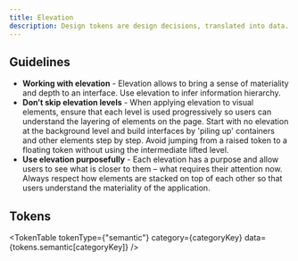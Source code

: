 ```yaml
---
title: Elevation
description: Design tokens are design decisions, translated into data. Explore the semantic elevation design tokens.
---
```


## Guidelines

- **Working with elevation** - Elevation allows to bring a sense of materiality and depth to an interface. Use elevation to infer information hierarchy.
- **Don’t skip elevation levels** - When applying elevation to visual elements, ensure that each level is used progressively so users can understand the layering of elements on the page. Start with no elevation at the background level and build interfaces by 'piling up' containers and other elements step by step. Avoid jumping from a raised token to a floating token without using the intermediate lifted level.
- **Use elevation purposefully** - Each elevation has a purpose and allow users to see what is closer to them – what requires their attention now. Always respect how elements are stacked on top of each other so that users understand the materiality of the application.


## Tokens

<TokenTable tokenType={"semantic"} category={categoryKey} data={tokens.semantic[categoryKey]} />
